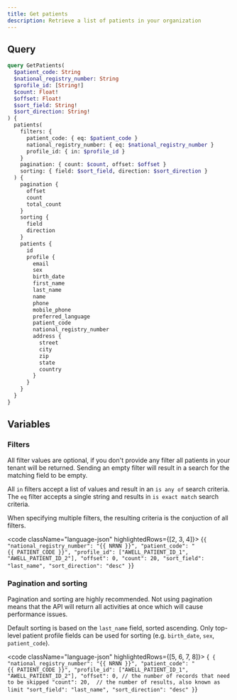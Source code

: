 ```yaml
---
title: Get patients
description: Retrieve a list of patients in your organization
---
```


## Query

```graphql
query GetPatients(
  $patient_code: String
  $national_registry_number: String
  $profile_id: [String!]
  $count: Float!
  $offset: Float!
  $sort_field: String!
  $sort_direction: String!
) {
  patients(
    filters: {
      patient_code: { eq: $patient_code }
      national_registry_number: { eq: $national_registry_number }
      profile_id: { in: $profile_id }
    }
    pagination: { count: $count, offset: $offset }
    sorting: { field: $sort_field, direction: $sort_direction }
  ) {
    pagination {
      offset
      count
      total_count
    }
    sorting {
      field
      direction
    }
    patients {
      id
      profile {
        email
        sex
        birth_date
        first_name
        last_name
        name
        phone
        mobile_phone
        preferred_language
        patient_code
        national_registry_number
        address {
          street
          city
          zip
          state
          country
        }
      }
    }
  }
}
```

## Variables

### Filters

All filter values are optional, if you don't provide any filter all patients in your tenant will be returned.
Sending an empty filter will result in a search for the matching field to be empty.

All `in` filters accept a list of values and result in an `is any of` search criteria. The `eq` filter accepts a single string and results in `is exact match` search criteria.

When specifying multiple filters, the resulting criteria is the conjuction of all filters.

<code className="language-json" highlightedRows={[2, 3, 4]}>
  {`
  {
    "national_registry_number": "{{ NRNN }}",
    "patient_code": "{{ PATIENT_CODE }}",
    "profile_id": ["AWELL_PATIENT_ID_1", "AWELL_PATIENT_ID_2"],
    "offset": 0,
    "count": 20,
    "sort_field": "last_name",
    "sort_direction": "desc"
  }
  `}
</code>

### Pagination and sorting

Pagination and sorting are highly recommended. Not using pagination means that the API will return all activities at once which will cause performance issues.

Default sorting is based on the `last_name` field, sorted ascending. Only top-level patient profile fields can be used for sorting (e.g. `birth_date`, `sex`, `patient_code`).

<code className="language-json" highlightedRows={[5, 6, 7, 8]}>
  {`
  {
    "national_registry_number": "{{ NRNN }}",
    "patient_code": "{{ PATIENT_CODE }}",
    "profile_id": ["AWELL_PATIENT_ID_1", "AWELL_PATIENT_ID_2"],
    "offset": 0, // the number of records that need to be skipped
    "count": 20,  // the number of results, also known as limit
    "sort_field": "last_name",
    "sort_direction": "desc"
  }`}
</code>
